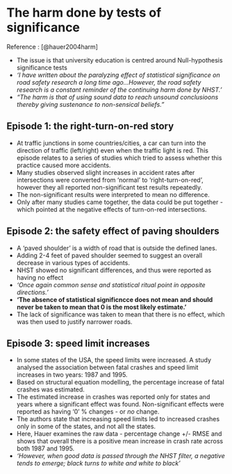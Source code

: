 # The harm done by tests of significance

Reference : [@hauer2004harm]

- The issue is that university education is centred around Null-hypothesis significance tests
- *'I have written about the paralyzing effect of statistical significance on road safety research a long time ago...However, the road safety research is a constant reminder of the continuing harm done by NHST.'*
- *"The harm is that of using sound data to reach unsound conclusioons thereby giving sustenance to non-sensical beliefs."*

## Episode 1: the right-turn-on-red story 
- At traffic junctions in some countries/cities, a car can turn into the direction of traffic (left/right) even when the traffic light is red. This episode relates to a series of studies which tried to assess whether this practice caused more accidents. 
- Many studies observed slight increases in accident rates after intersections were converted from 'normal' to 'right-turn-on-red', however they all reported non-significant test results repeatedly.
- The non-significant results were interpreted to mean no difference.
- Only after many studies came together, the data could be put together - which pointed at the negative effects of turn-on-red intersections. 

## Episode 2: the safety effect of paving shoulders
- A 'paved shoulder' is a width of road that is outside the defined lanes. 
- Adding 2-4 feet of paved shoulder seemed to suggest an overall decrease in various types of accidents. 
- NHST showed no significant differences, and thus were reported as having no effect
- *'Once again common sense and statistical ritual point in opposite directions.'*
- **'The absence of statistical significncce does not mean and should never be taken to mean that 0 is the most likely estimate.'**
- The lack of significance was taken to mean that there is no effect, which was then used to justify narrower roads. 

## Episode 3: speed limit increases
- In some states of the USA, the speed limits were increased. A study analysed the association between fatal crashes and speed limit increases in two years: 1987 and 1995.
- Based on structural equation modelling, the percentage increase of fatal crashes was estimated. 
- The estimated increase in crashes was reported only for states and years where a significant effect was found. Non-significant effects were reported as having '0' % changes - or *no* change. 
- The authors state that increasing speed limits led to increased crashes only in some of the states, and not all the states. 
- Here, Hauer examines the raw data - percentage change +/- RMSE and shows that overall there is a positive mean increase in crash rate across  both 1987 and 1995. 
- *'However, when good data is passed through the NHST filter, a negative tends to emerge; black turns to  white and white to black'*


